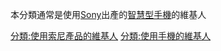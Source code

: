 本分類通常是使用[[Sony|Sony]]出產的[[智慧型手機|智慧型手機]]的維基人
{{Userbox
  |border-c = #000000
  |border-s = 1
  |id-c        = #FFFFFF
  |id-fc       = #000000
  |info-c     = #FFFFFF
  |info-s     = 8.6
  |info-fc    = #000000
  |id           = [[File:Xperia_Logo.svg|45px]]
  |info        = 該用戶使用[[File:Sony_logo.svg|45px]]的[[智慧型手機|智慧型手機]]。
}}

[[分類:使用索尼產品的維基人|分類:使用索尼產品的維基人]]
[[分類:使用手機的維基人|分類:使用手機的維基人]]
